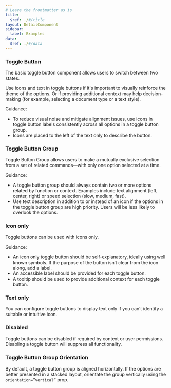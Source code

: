 ```yaml
---
# Leave the frontmatter as is
title:
  $ref: ./#/title
layout: DetailComponent
sidebar:
  label: Examples
data:
  $ref: ./#/data
---
```


<LivePreviewControls>
<LivePreview componentName="toggle-button" exampleName="ToggleButtonDefault" displayName="Toggle Button">

### Toggle Button

The basic toggle button component allows users to switch between two states.

Use icons and text in toggle buttons if it's important to visually reinforce the theme of the options. Or if providing additional context may help decision-making (for example, selecting a document type or a text style).

Guidance:

- To reduce visual noise and mitigate alignment issues, use icons in toggle button labels consistently across all options in a toggle button group.
- Icons are placed to the left of the text only to describe the button.

</LivePreview>

<LivePreview componentName="toggle-button" exampleName="ToggleButtonGroupDefault" displayName="Toggle Button Group" >

### Toggle Button Group

Toggle Button Group allows users to make a mutually exclusive selection from a set of related commands—with only one option selected at a time.

Guidance:

- A toggle button group should always contain two or more options related by function or context. Examples include text alignment (left, center, right) or speed selection (slow, medium, fast).
- Use text description in addition to or instead of an icon if the options in the toggle button group are high priority. Users will be less likely to overlook the options.

</LivePreview>

<LivePreview componentName="toggle-button" exampleName="IconOnly" >

### Icon only

Toggle buttons can be used with icons only.

Guidance:

- An icon only toggle button should be self-explanatory, ideally using well known symbols. If the purpose of the button isn’t clear from the icon along, add a label.
- An accessible label should be provided for each toggle button.
- A tooltip should be used to provide additional context for each toggle button.

</LivePreview>

<LivePreview componentName="toggle-button" exampleName="TextOnly" >

### Text only

You can configure toggle buttons to display text only if you can’t identify a suitable or intuitive icon.

</LivePreview>

<LivePreview componentName="toggle-button" exampleName="Disabled" >

### Disabled

Toggle buttons can be disabled if required by context or user permissions. Disabling a toggle button will suppress all functionality.

</LivePreview>

<LivePreview componentName="toggle-button" exampleName="ToggleButtonGroupVertical" displayName="Group Orientation">

### Toggle Button Group Orientation

By default, a toggle button group is aligned horizontally. If the options are better presented in a stacked layout, orientate the group vertically using the `orientation=”vertical”` prop.

</LivePreview>
</LivePreviewControls>

